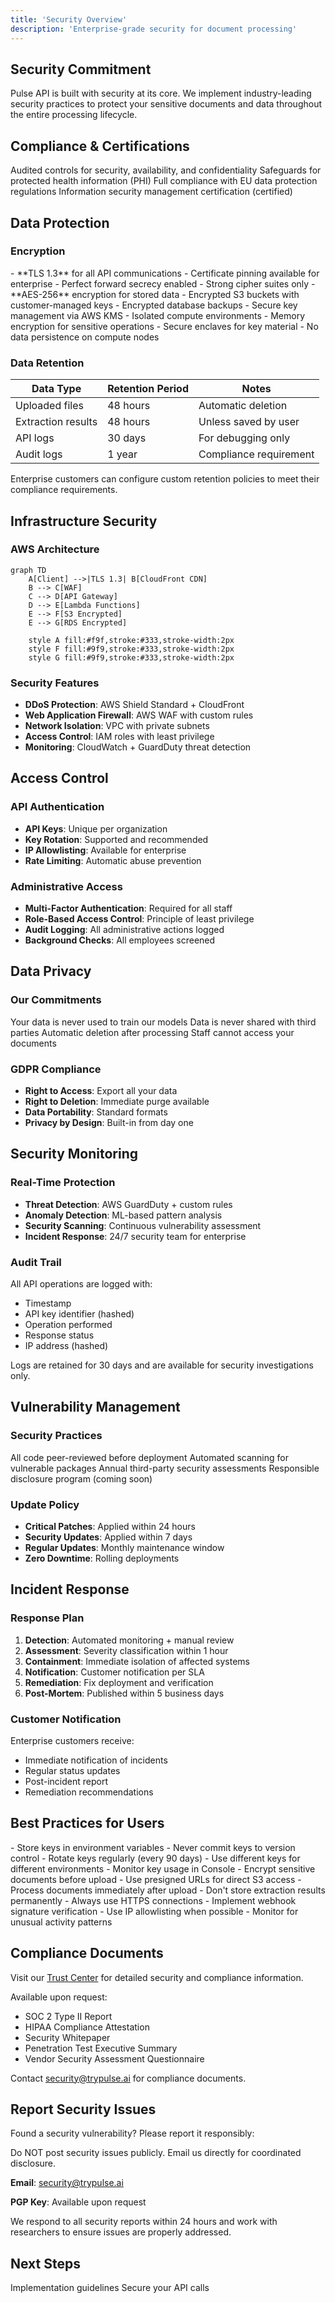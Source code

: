 ```yaml
---
title: 'Security Overview'
description: 'Enterprise-grade security for document processing'
---
```


## Security Commitment

Pulse API is built with security at its core. We implement industry-leading security practices to protect your sensitive documents and data throughout the entire processing lifecycle.

## Compliance & Certifications

<CardGroup cols={2}>
  <Card title="SOC 2 Type II" icon="shield-check">
    Audited controls for security, availability, and confidentiality
  </Card>
  <Card title="HIPAA Compliant" icon="hospital">
    Safeguards for protected health information (PHI)
  </Card>
  <Card title="GDPR Compliant" icon="flag">
    Full compliance with EU data protection regulations
  </Card>
  <Card title="ISO 27001" icon="certificate">
    Information security management certification (certified)
  </Card>
</CardGroup>

## Data Protection

### Encryption

<AccordionGroup>
  <Accordion title="In Transit">
    - **TLS 1.3** for all API communications
    - Certificate pinning available for enterprise
    - Perfect forward secrecy enabled
    - Strong cipher suites only
  </Accordion>

  <Accordion title="At Rest">
    - **AES-256** encryption for stored data
    - Encrypted S3 buckets with customer-managed keys
    - Encrypted database backups
    - Secure key management via AWS KMS
  </Accordion>

  <Accordion title="Processing">
    - Isolated compute environments
    - Memory encryption for sensitive operations
    - Secure enclaves for key material
    - No data persistence on compute nodes
  </Accordion>
</AccordionGroup>

### Data Retention

| Data Type | Retention Period | Notes |
|-----------|------------------|-------|
| Uploaded files | 48 hours | Automatic deletion |
| Extraction results | 48 hours | Unless saved by user |
| API logs | 30 days | For debugging only |
| Audit logs | 1 year | Compliance requirement |

<Info>
  Enterprise customers can configure custom retention policies to meet their compliance requirements.
</Info>

## Infrastructure Security

### AWS Architecture

```mermaid
graph TD
    A[Client] -->|TLS 1.3| B[CloudFront CDN]
    B --> C[WAF]
    C --> D[API Gateway]
    D --> E[Lambda Functions]
    E --> F[S3 Encrypted]
    E --> G[RDS Encrypted]
    
    style A fill:#f9f,stroke:#333,stroke-width:2px
    style F fill:#9f9,stroke:#333,stroke-width:2px
    style G fill:#9f9,stroke:#333,stroke-width:2px
```

### Security Features

- **DDoS Protection**: AWS Shield Standard + CloudFront
- **Web Application Firewall**: AWS WAF with custom rules
- **Network Isolation**: VPC with private subnets
- **Access Control**: IAM roles with least privilege
- **Monitoring**: CloudWatch + GuardDuty threat detection

## Access Control

### API Authentication

- **API Keys**: Unique per organization
- **Key Rotation**: Supported and recommended
- **IP Allowlisting**: Available for enterprise
- **Rate Limiting**: Automatic abuse prevention

### Administrative Access

- **Multi-Factor Authentication**: Required for all staff
- **Role-Based Access Control**: Principle of least privilege
- **Audit Logging**: All administrative actions logged
- **Background Checks**: All employees screened

## Data Privacy

### Our Commitments

<CardGroup cols={2}>
  <Card title="No Training" icon="brain">
    Your data is never used to train our models
  </Card>
  <Card title="No Sharing" icon="users-slash">
    Data is never shared with third parties
  </Card>
  <Card title="No Persistence" icon="database">
    Automatic deletion after processing
  </Card>
  <Card title="No Access" icon="eye-slash">
    Staff cannot access your documents
  </Card>
</CardGroup>

### GDPR Compliance

- **Right to Access**: Export all your data
- **Right to Deletion**: Immediate purge available
- **Data Portability**: Standard formats
- **Privacy by Design**: Built-in from day one

## Security Monitoring

### Real-Time Protection

- **Threat Detection**: AWS GuardDuty + custom rules
- **Anomaly Detection**: ML-based pattern analysis
- **Security Scanning**: Continuous vulnerability assessment
- **Incident Response**: 24/7 security team for enterprise

### Audit Trail

All API operations are logged with:
- Timestamp
- API key identifier (hashed)
- Operation performed
- Response status
- IP address (hashed)

<Note>
  Logs are retained for 30 days and are available for security investigations only.
</Note>

## Vulnerability Management

### Security Practices

<Steps>
  <Step title="Code Review">
    All code peer-reviewed before deployment
  </Step>
  <Step title="Dependency Scanning">
    Automated scanning for vulnerable packages
  </Step>
  <Step title="Penetration Testing">
    Annual third-party security assessments
  </Step>
  <Step title="Bug Bounty">
    Responsible disclosure program (coming soon)
  </Step>
</Steps>

### Update Policy

- **Critical Patches**: Applied within 24 hours
- **Security Updates**: Applied within 7 days
- **Regular Updates**: Monthly maintenance window
- **Zero Downtime**: Rolling deployments

## Incident Response

### Response Plan

1. **Detection**: Automated monitoring + manual review
2. **Assessment**: Severity classification within 1 hour
3. **Containment**: Immediate isolation of affected systems
4. **Notification**: Customer notification per SLA
5. **Remediation**: Fix deployment and verification
6. **Post-Mortem**: Published within 5 business days

### Customer Notification

Enterprise customers receive:
- Immediate notification of incidents
- Regular status updates
- Post-incident report
- Remediation recommendations

## Best Practices for Users

<AccordionGroup>
  <Accordion title="API Key Security">
    - Store keys in environment variables
    - Never commit keys to version control
    - Rotate keys regularly (every 90 days)
    - Use different keys for different environments
    - Monitor key usage in Console
  </Accordion>

  <Accordion title="Document Handling">
    - Encrypt sensitive documents before upload
    - Use presigned URLs for direct S3 access
    - Process documents immediately after upload
    - Don't store extraction results permanently
  </Accordion>

  <Accordion title="Network Security">
    - Always use HTTPS connections
    - Implement webhook signature verification
    - Use IP allowlisting when possible
    - Monitor for unusual activity patterns
  </Accordion>
</AccordionGroup>

## Compliance Documents

Visit our [Trust Center](https://trust.runpulse.com) for detailed security and compliance information.

Available upon request:
- SOC 2 Type II Report
- HIPAA Compliance Attestation
- Security Whitepaper
- Penetration Test Executive Summary
- Vendor Security Assessment Questionnaire

Contact [security@trypulse.ai](mailto:security@trypulse.ai) for compliance documents.

## Report Security Issues

Found a security vulnerability? Please report it responsibly:

<Warning>
  Do NOT post security issues publicly. Email us directly for coordinated disclosure.
</Warning>

**Email**: [security@trypulse.ai](mailto:security@trypulse.ai)

**PGP Key**: Available upon request

We respond to all security reports within 24 hours and work with researchers to ensure issues are properly addressed.

## Next Steps

<CardGroup cols={2}>
  <Card title="Security Best Practices" icon="shield" href="/security/best-practices">
    Implementation guidelines
  </Card>
  <Card title="API Authentication" icon="key" href="/authentication">
    Secure your API calls
  </Card>
</CardGroup>
